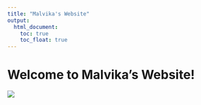 ```yaml
---
title: "Malvika's Website"
output: 
  html_document:
    toc: true
    toc_float: true
---
```


# Welcome to Malvika's Website!

![](https://media.giphy.com/media/drXGoW1iudhKw/giphy.gif)


